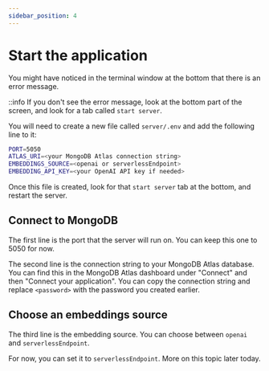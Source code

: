 ```yaml
---
sidebar_position: 4
---
```


# Start the application

You might have noticed in the terminal window at the bottom that there is an error message.

::info
If you don't see the error message, look at the bottom part of the screen, and look for a tab called `start server`.

You will need to create a new file called `server/.env` and add the following line to it:

```bash
PORT=5050
ATLAS_URI=<your MongoDB Atlas connection string>
EMBEDDINGS_SOURCE=<openai or serverlessEndpoint>
EMBEDDING_API_KEY=<your OpenAI API key if needed>
```

Once this file is created, look for that `start server` tab at the bottom, and restart the server.

## Connect to MongoDB

The first line is the port that the server will run on. You can keep this one to 5050 for now.

The second line is the connection string to your MongoDB Atlas database. You can find this in the MongoDB Atlas dashboard under "Connect" and then "Connect your application". You can copy the connection string and replace `<password>` with the password you created earlier.

## Choose an embeddings source

The third line is the embedding source. You can choose between `openai` and `serverlessEndpoint`.

For now, you can set it to `serverlessEndpoint`. More on this topic later today.
